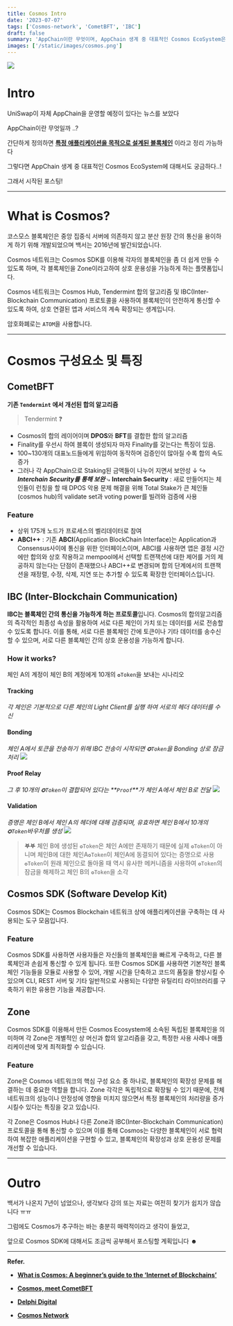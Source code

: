 ```yaml
---
title: Cosmos Intro
date: '2023-07-07'
tags: ['Cosmos-network', 'CometBFT', 'IBC']
draft: false
summary: 'AppChain이란 무엇이며, AppChain 생계 중 대표적인 Cosmos EcoSystem은 어떤 생계일까 ?'
images: ['/static/images/cosmos.png']
---
```


![](/static/images/cosmos.png)

# Intro

UniSwap이 자체 AppChain을 운영할 예정이 있다는 뉴스를 보았다

AppChain이란 무엇일까 ..?

간단하게 정의하면 <u>**특정 애플리케이션을 목적으로 설계된 블록체인**</u> 이라고 정리 가능하다

그렇다면 AppChain 생계 중 대표적인 Cosmos EcoSystem에 대해서도 궁금하다..!

그래서 시작된 포스팅!

---

# What is Cosmos?

코스모스 블록체인은 중앙 집중식 서버에 의존하지 않고 분산 원장 간의 통신을 용이하게 하기 위해 개발되었으며 백서는 2016년에 발간되었습니다.

Cosmos 네트워크는 Cosmos SDK를 이용해 각자의 블록체인을 좀 더 쉽게 만들 수 있도록 하며, 각 블록체인을 Zone이라고하여 상호 운용성을 가능하게 하는 플랫폼입니다.

Cosmos 네트워크는 Cosmos Hub, Tendermint 합의 알고리즘 및 IBC(Inter-Blockchain Communication) 프로토콜을 사용하여 블록체인이 안전하게 통신할 수 있도록 하여, 상호 연결된 앱과 서비스의 계속 확장되는 생계입니다.

암호화폐로는 `ATOM`을 사용합니다.

---

# Cosmos 구성요소 및 특징

## CometBFT

**기존 `Tendermint` 에서 개선된 합의 알고리즘**

> Tendermint ❓

- Cosmos의 합의 레이어이며 **DPOS**와 **BFT**를 결합한 합의 알고리즘
- Finality를 우선시 하여 블록이 생성되자 마자 Finality를 갖는다는 특징이 있음.
- 100~130개의 대표노드들에게 위임하여 동작하며 검증인이 많아질 수록 합의 속도 증가
- 그러나 각 AppChain으로 Staking된 금액들이 나누어 지면서 보안성 ↓
  ↪ **_Interchain Security를 통해 보완_**
  ⤷ **Interchain Security** : 새로 만들어지는 체인들이 런칭을 할 때 DPOS 악용 문제 해결을 위해 Total Stake가 큰 체인들(cosmos hub)의 validate set과 voting power를 빌려와 검증에 사용

### Feature

- 상위 175개 노드가 프로세스의 벨리데이터로 참여
- **ABCI++** : 기존 **ABCI**(Application BlockChain Interface)는 Application과 Consensus사이에 통신을 위한 인터페이스이며, ABCI를 사용하면 앱은 결정 시간에만 합의와 상호 작용하고 mempool에서 선택할 트랜잭션에 대한 제어를 거의 제공하지 않는다는 단점이 존재했으나 ABCI++로 변경되며 합의 단계에서의 트랜잭션을 재정렬, 수정, 삭제, 지연 또는 추가할 수 있도록 확장한 인터페이스입니다.

## IBC (Inter-Blockchain Communication)

**IBC는 블록체인 간의 통신을 가능하게 하는 프로토콜**입니다.
Cosmos의 합의알고리즘의 즉각적인 최종성 속성을 활용하여 서로 다른 체인이 가치 또는 데이터를 서로 전송할 수 있도록 합니다.
이를 통해, 서로 다른 블록체인 간에 토큰이나 기타 데이터를 송수신할 수 있으며, 서로 다른 블록체인 간의 상호 운용성을 가능하게 합니다.

### How it works?

체인 A의 계정이 체인 B의 계정에게 10개의 `✪Token`을 보내는 시나리오

#### Tracking

_각 체인은 기본적으로 다른 체인의 Light Client를 실행 하여 서로의 헤더 데이터를 수신_

#### Bonding

_체인 A에서 토큰을 전송하기 위해 IBC 전송이 시작되면 `✪Token`을 Bonding 상로 잠금 처리_ ![](https://v1.cosmos.network/images/intro/05-ibc-01.svg)

#### Proof Relay

_그 후 10개의 `✪Token`이 결합되어 있다는 **`Proof`**가 체인 A에서 체인 B로 전달_ ![](https://v1.cosmos.network/images/intro/05-ibc-02.svg)

#### Validation

_증명은 체인 B에서 체인 A의 헤더에 대해 검증되며, 유효하면 체인 B에서 10개의 `✪Token`바우처를 생성_ ![](https://v1.cosmos.network/images/intro/05-ibc-04.svg)

> **𖤐𖤐** 체인 B에 생성된 `✪Token`은 체인 A에만 존재하기 때문에 실제 `✪Token`이 아니며 체인B에 대한 체인A`✪Token`이 체인A에 동결되어 있다는 증명으로 사용
> `✪Token`이 원래 체인으로 돌아올 때 역시 유사한 메커니즘을 사용하여 `✪Token`의 잠금을 해제하고 체인 B의 `✪Token`을 소각

## Cosmos SDK (Software Develop Kit)

Cosmos SDK는 Cosmos Blockchain 네트워크 상에 애플리케이션을 구축하는 데 사용되는 도구 모음입니다.

### Feature

Cosmos SDK를 사용하면 사용자들은 자신들의 블록체인을 빠르게 구축하고, 다른 블록체인과 손쉽게 통신할 수 있게 됩니다. 또한 Cosmos SDK를 사용하면 기본적인 블록체인 기능들을 모듈로 사용할 수 있어, 개발 시간을 단축하고 코드의 품질을 향상시킬 수 있으며 CLI, REST 서버 및 기타 일반적으로 사용되는 다양한 유틸리티 라이브러리를 구축하기 위한 유용한 기능을 제공합니다.

## Zone

Cosmos SDK를 이용해서 만든 Cosmos Ecosystem에 소속된 독립된 블록체인을 의미하며 각 Zone은 개별적인 상 머신과 합의 알고리즘을 갖고, 특정한 사용 사례나 애플리케이션에 맞게 최적화할 수 있습니다.

### Feature

Zone은 Cosmos 네트워크의 핵심 구성 요소 중 하나로, 블록체인의 확장성 문제를 해결하는 데 중요한 역할을 합니다. Zone 각각은 독립적으로 확장될 수 있기 때문에, 전체 네트워크의 성능이나 안정성에 영향을 미치지 않으면서 특정 블록체인의 처리량을 증가시킬수 있다는 특징을 갖고 있습니다.

각 Zone은 Cosmos Hub나 다른 Zone과 IBC(Inter-Blockchain Communication) 프로토콜을 통해 통신할 수 있으며 이를 통해 Cosmos는 다양한 블록체인이 서로 협력하여 복잡한 애플리케이션을 구현할 수 있고, 블록체인의 확장성과 상호 운용성 문제를 개선할 수 있습니다.

---

# Outro

백서가 나온지 7년이 넘었으나, 생각보다 강의 또는 자료는 여전히 찾기가 쉽지가 않습니다 ㅠㅠ

그럼에도 Cosmos가 추구하는 바는 충분히 매력적이라고 생각이 들었고,

앞으로 Cosmos SDK에 대해서도 조금씩 공부해서 포스팅할 계획입니다 ☻

---

**Refer.**

- **[What is Cosmos: A beginner’s guide to the ‘Internet of Blockchains’](<https://cointelegraph.com/learn/what-is-cosmos-a-beginners-guide-to-the-internet-of-blockchains#:~:text=Cosmos%20(ATOM)%20is%20the%20cryptocurrency,and%20interoperate%20between%20one%20another>)**

- **[Cosmos, meet CometBFT](https://medium.com/the-interchain-foundation/cosmos-meet-cometbft-d89f5dce60dd)**

- **[Delphi Digital](https://members.delphidigital.io/learn/abci)**

- **[Cosmos Network](https://v1.cosmos.network/intro)**
